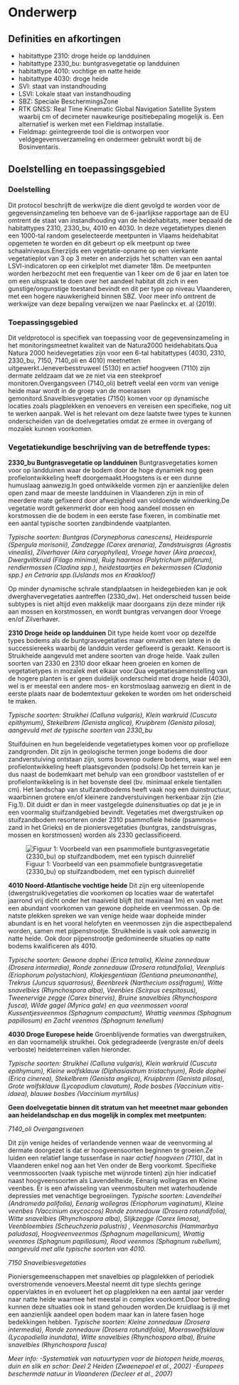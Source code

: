# Onderwerp

## Definities en afkortingen

```{=html}
<!--
Definities van begrippen en afkortingen die noodzakelijk zijn om dit document te begrijpen en het protocol op een gepaste manier te kunnen uitvoeren.
-->
```
-   habitattype 2310: droge heide op landduinen
-   habitattype 2330_bu: buntgrasvegetatie op landduinen
-   habitattype 4010: vochtige en natte heide
-   habitattype 4030: droge heide
-   SVI: staat van instandhouding
-   LSVI: Lokale staat van instandhouding
-   SBZ: Speciale BeschermingsZone
-   RTK GNSS: Real Time Kinematic Global Navigation Satellite System waarbij cm of decimeter nauwkeurige positiebepaling mogelijk is. Een alternatief is werken met een Fieldmap installatie.
-   Fieldmap: geïntegreerde tool die is ontworpen voor veldgegevensverzameling en ondermeer gebruikt wordt bij de Bosinventaris.

## Doelstelling en toepassingsgebied

```{=html}
<!--
Doelstelling: omschrijving in woorden waarvoor het protocol dient.
Voorbeelden wat er met de gegevens kan gedaan worden.
Probeer de doelstelling zo veel mogelijk generiek te beschrijven en vermijd projectspecifieke doelstellingen.
Toepassingsgebied: bespreek hier onder welke condities het protocol kan gebruikt worden.
-->
```
### Doelstelling

Dit protocol beschrijft de werkwijze die dient gevolgd te worden voor de gegevensinzameling ten behoeve van de 6-jaarlijkse rapportage aan de EU omtrent de staat van instandhouding van de heidehabitats, meer bepaald de habitattypes 2310, 2330_bu, 4010 en 4030.
In deze vegetatietypes dienen een 1000-tal random geselecteerde meetpunten in Vlaams heidehabitat opgemeten te worden en dit gebeurt op elk meetpunt op twee schaalniveaus.Enerzijds een vegetatie-opname op een vierkante vegetatieplot van 3 op 3 meter en anderzijds het schatten van een aantal LSVI-indicatoren op een cirkelplot met diameter 18m.
De meetpunten worden herbezocht met een frequentie van 1 keer om de 6 jaar en laten toe om een uitspraak te doen over het aandeel habitat dit zich in een gunstige/ongunstige toestand bevindt en dit per type op niveau Vlaanderen, met een hogere nauwkerigheid binnen SBZ.
Voor meer info omtrent de werkwijze van deze bepaling verwijzen we naar Paelinckx et.
al (2019).

### Toepassingsgebied

Dit veldprotocol is specifiek van toepassing voor de gegevensinzameling in het monitoringsmeetnet kwaliteit van de Natura2000 heidehabitats.Qua Natura 2000 heidevegetaties zijn voor een 6-tal habitattypes (4030, 2310, 2330_bu, 7150, 7140_oli en 4010) meetnetten uitgewerkt.Jeneverbesstruweel (5130) en actief hoogveen (7110) zijn dermate zeldzaam dat we ze niet via een steekproef monitoren.Overgangsveen (7140_oli) betreft veelal een vorm van venige heide maar wordt in de groep van de moerassen gemonitord.Snavelbiesvegetaties (7150) komen voor op dynamische locaties zoals plagplekken en venoevers en vereisen een specifieke, nog uit te werken aanpak.
Wel is het relevant om deze laatste twee types te kunnen onderscheiden van de doelvegetaties omdat ze ermee in overgang of mozaïek kunnen voorkomen.

### Vegetatiekundige beschrijving van de betreffende types:

**2330_bu Buntgrasvegetatie op landduinen** Buntgrasvegetaties komen voor op landduinen waar de bodem door de hoge dynamiek nog geen profielontwikkeling heeft doorgemaakt.Hoogstens is er een dunne humuslaag aanwezig.In goed ontwikkelde vormen zijn er aanzienlijke delen open zand maar de meeste landduinen in Vlaanderen zijn in min of meerdere mate gefixeerd door afwezigheid van voldoende windwerking.De vegetatie wordt gekenmerkt door een hoog aandeel mossen en korstmossen die de bodem in een eerste fase fixeren, in combinatie met een aantal typische soorten zandbindende vaatplanten.

*Typische soorten: Buntgras (Corynephorus canescens), Heidespurrie (Spergula morisonii), Zandzegge (Carex arenaria), Zandstruisgras (Agrostis vinealis), Zilverhaver (Aira caryophyllea), Vroege haver (Aira praecox), Dwergviltkruid (Filago minima), Ruig haarmos (Polytrichum piliferum), rendiermossen (Cladina spp.), heidestaartjes en bekermossen (Cladonia spp.) en Cetraria spp.(IJslands mos en Kraakloof)*

Op minder dynamische schrale standplaatsen in heidegebieden kan je ook dwerghavervegetaties aantreffen (2330_dw).
Het onderscheid tussen beide subtypes is niet altijd even makkelijk maar doorgaans zijn deze minder rijk aan mossen en korstmossen, en wordt buntgras vervangen door Vroege en/of Zilverhaver.

**2310 Droge heide op landduinen** Dit type heide komt voor op dezelfde types bodems als de buntgrasvegetaties maar omvatten een latere in de successiereeks waarbij de landduin verder gefixeerd is geraakt.
Kensoort is Struikheide aangevuld met andere soorten van droge heide.
Vaak zullen soorten van 2330 en 2310 door elkaar heen groeien en komen de vegetatietypes in mozaÏek met elkaar voor.Qua vegetatiesamenstelling van de hogere planten is er geen duidelijk onderscheid met droge heide (4030), wel is er meestal een andere mos- en korstmoslaag aanwezig en dient in de eerste plaats naar de bodemtextuur gekeken te worden om het onderscheid te maken.

*Typische soorten: Struikhei (Calluna vulgaris), Klein warkruid (Cuscuta epithymum), Stekelbrem (Genista anglica), Kruipbrem (Genista pilosa), aangevuld met de typische soorten van 2330_bu*

Stuifduinen en hun begeleidende vegetatietypes komen voor op profielloze zandgronden.
Dit zijn in geologische termen jonge bodems die door zandverstuiving ontstaan zijn, soms bovenop oudere bodems, waar wel een profielontwikkeling heeft plaatsgevonden (podsols).Op het terrein kan je dus naast de bodemkaart met behulp van een grondboor vaststellen of er profielontwikkeling is in het bovenste deel (bv. minimaal enkele tientallen cm).
Het landschap van stuifzandbodems heeft vaak nog een duinstructuur, waarbinnen grotere en/of kleinere zandverstuivingen herkenbaar zijn (zie Fig.1).
Dit duidt er dan in meer vastgelegde duinensituaties op dat je je in een voormalig stuifzandgebied bevindt.
Vegetaties met dwergstruiken op stuifzandbodem resorteren onder 2310 psammofiele heide (psammos= zand in het Grieks) en de pioniersvegetaties (buntgras, zandstruisgras, mossen en korstmossen) worden als 2330 geclassificeerd.

![Figuur 1: Voorbeeld van een psammofiele buntgrasvegetatie (2330_bu) op stuifzandbodem, met een typisch duinreliëf](C:/DATA/R/protocolsource/images/stuifduin.jpg)

**4010 Noord-Atlantische vochtige heide** Dit zijn erg uiteenlopende (dwergstruik)vegetaties die voorkomen op locaties waar de watertafel jaarrond vrij dicht onder het maaiveld blijft (tot maximaal 1m) en vaak met een abundant voorkomen van gewone dopheide en veenmossen.
Op de natste plekken spreken we van venige heide waar dopheide minder abundant is en het vooral helofyten en veenmossen zijn die aspectbepalend worden, samen met pijpenstrootje.
Struikheide is vaak ook aanwezig in natte heide.
Ook door pijpenstrootje gedomineerde situaties op natte bodems kwalificeren als 4010.

*Typische soorten: Gewone dophei (Erica tetralix), Kleine zonnedauw (Drosera intermedia), Ronde zonnedauw (Drosera rotundifolia), Veenpluis (Eriophorum polystachion), Klokjesgentiaan (Gentiana pneumonanthe), Trekrus (Juncus squarrosus), Beenbreek (Narthecium ossifragum), Witte snavelbies (Rhynchospora alba), Veenbies (Scirpus cespitosus), Tweenervige zegge (Carex binervis), Bruine snavelbies (Rhynchospora fusca), Wilde gagel (Myrica gale) en qua veenmossen vooral Kussentjesveenmos (Sphagnum compactum), Wrattig veenmos (Sphagnum papillosum) en Zacht veenmos (Sphagnum tenellum)*

**4030 Droge Europese heide** Groenblijvende formaties van dwergstruiken, en dan voornamelijk struikhei.
Ook gedegradeerde (vergraste en/of deels verboste) heideterreinen vallen hieronder.

*Typische soorten: Struikhei (Calluna vulgaris), Klein warkruid (Cuscuta epithymum), Kleine wolfsklauw (Diphasiastrum tristachyum), Rode dophei (Erica cinerea), Stekelbrem (Genista anglica), Kruipbrem (Genista pilosa), Grote wolfsklauw (Lycopodium clavatum), Rode bosbes (Vaccinium vitis-idaea), blauwe bosbes (Vaccinium myrtillus)*

**Geen doelvegetatie binnen dit stratum van het meeetnet maar gebonden aan heidelandschap en dus mogelijk in complex met meetpunten:**

*7140_oli Overgangsvenen*

Dit zijn venige heides of verlandende vennen waar de veenvorming al dermate doorgezet is dat er hoogveensoorten beginnen te groeien.Ze luiden een relatief lange tussenfase in naar *actief hoogveen (7110)*, dat in Vlaanderen enkel nog aan het Ven onder de Berg voorkomt.
Specifieke veenmossoorten (vaak typische met wijnrode tinten) zijn hier indicatief naast hoogveensoorten als Lavendelheide, Eénarig wollegras en Kleine veenbes.
Er is een afwisseling van veenmosbulten met waterhoudende depressies met venachtige begroeiingen.
*Typische soorten: Lavendelhei (Andromeda polifolia), Eenarig wollegras (Eriophorum vaginatum), Kleine veenbes (Vaccinium oxycoccos) Ronde zonnedauw (Drosera rotundifolia), Witte snavelbies (Rhynchospora alba), Slijkzegge (Carex limosa), Veenbloembies (Scheuchzeria palustris) , Veenmosorchis (Hammarbya paludosa), Hoogveenveenmos (Sphagnum magellanicum), Wrattig veenmos (Sphagnum papillosum), Rood veenmos (Sphagnum rubellum), aangevuld met alle typische soorten van 4010.*

*7150 Snavelbiesvegetaties*

Pioniersgemeenschappen met snavelbies op plagplekken of periodiek overstromende venoevers.Meestal neemt dit type slechts geringe oppervlaktes in en evolueert het op plagplekken na een aantal jaar verder naar natte heide waarmee het meestal in complex voorkomt.Door betreding kunnen deze situaties ook in stand gehouden worden.De kruidlaag is ijl met een aanzienlijk aandeel open bodem maar kan in latere fasen hoge bedekkingen hebben.
*Typische soorten: Kleine zonnedauw (Drosera intermedia), Ronde zonnedauw (Drosera rotundifolia), Moeraswolfsklauw (Lycopodiella inundata), Witte snavelbies (Rhynchospora alba), Bruine snavelbies (Rhynchospora fusca)*

*Meer info:* *-Systematiek van natuurtypen voor de biotopen heide,moeras, duin en slik en schor: Deel 2 Heiden (Zwaenepoel et al., 2002)* *-Europees beschermde natuur in Vlaanderen (Decleer et al., 2007)*
